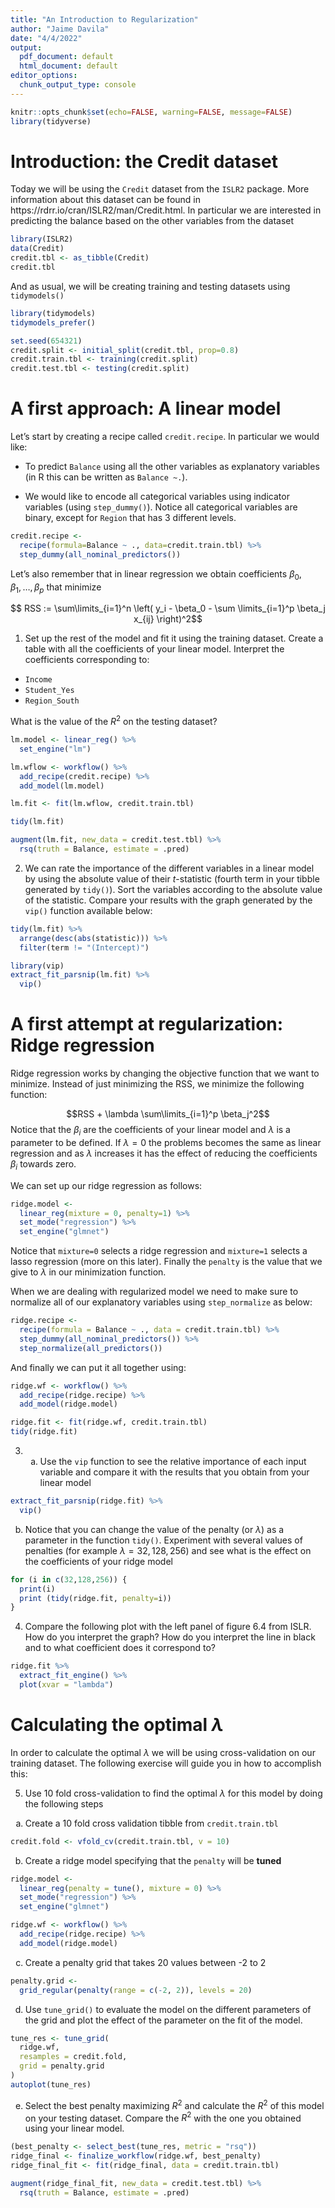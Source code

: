 ```yaml
---
title: "An Introduction to Regularization"
author: "Jaime Davila"
date: "4/4/2022"
output:
  pdf_document: default
  html_document: default
editor_options:
  chunk_output_type: console
---
```


```r
knitr::opts_chunk$set(echo=FALSE, warning=FALSE, message=FALSE)
library(tidyverse)
```

# Introduction: the Credit dataset

Today we will be using the `Credit` dataset from the `ISLR2` package. More information about this dataset can be found in
https://rdrr.io/cran/ISLR2/man/Credit.html. In particular we 
are interested in predicting the balance based on the other variables from the dataset

```r
library(ISLR2)
data(Credit)
credit.tbl <- as_tibble(Credit)
credit.tbl
```

And as usual, we will be creating training and testing datasets using `tidymodels()`

```r
library(tidymodels)
tidymodels_prefer()

set.seed(654321)
credit.split <- initial_split(credit.tbl, prop=0.8)
credit.train.tbl <- training(credit.split)
credit.test.tbl <- testing(credit.split)
```

# A first approach: A linear model

Let's start by creating a recipe called `credit.recipe`. In particular we would like:

* To predict `Balance` using all the other variables as explanatory variables (in R this can be written as `Balance ~.`).

* We would like to encode all categorical variables using indicator variables (using `step_dummy()`). Notice all categorical variables are binary, except for `Region` that has 3 different levels.

```r
credit.recipe <- 
  recipe(formula=Balance ~ ., data=credit.train.tbl) %>%
  step_dummy(all_nominal_predictors())
```

Let's also remember that in linear regression we obtain coefficients $\beta_0$, $\beta_1, \dots, \beta_p$ that minimize

$$ RSS := \sum\limits_{i=1}^n \left(
y_i - \beta_0 - \sum \limits_{i=1}^p \beta_j x_{ij}
\right)^2$$


1. Set up the rest of the model and fit it using the training dataset. Create a table with all the coefficients of your linear model. Interpret the coefficients corresponding to:

* `Income`
* `Student_Yes`
* `Region_South`

What is the value of the $R^2$ on the testing dataset?

```r
lm.model <- linear_reg() %>%
  set_engine("lm")

lm.wflow <- workflow() %>%
  add_recipe(credit.recipe) %>%
  add_model(lm.model) 

lm.fit <- fit(lm.wflow, credit.train.tbl)

tidy(lm.fit)

augment(lm.fit, new_data = credit.test.tbl) %>%
  rsq(truth = Balance, estimate = .pred)
```

2. We can rate the importance of the different variables in a linear model by using the absolute value of their $t$-statistic (fourth term in your tibble generated by `tidy()`). Sort the variables according to the absolute value of the statistic. Compare your results with the graph generated by the `vip()` function available below:

```r
tidy(lm.fit) %>%
  arrange(desc(abs(statistic))) %>%
  filter(term != "(Intercept)")
```

```r
library(vip)
extract_fit_parsnip(lm.fit) %>%
  vip()
```


# A first attempt at regularization: Ridge regression

Ridge regression works by changing the objective function that we want to minimize. Instead of just minimizing the RSS, we minimize the following function:


$$RSS + \lambda \sum\limits_{i=1}^p \beta_j^2$$
Notice that the $\beta_i$ are the coefficients of your linear model and $\lambda$ is a parameter to be defined. If $\lambda=0$ the problems becomes the same as linear regression and as $\lambda$ increases it has the effect of reducing the coefficients $\beta_i$ towards zero.

We can set up our ridge regression as follows:

```r
ridge.model <- 
  linear_reg(mixture = 0, penalty=1) %>% 
  set_mode("regression") %>% 
  set_engine("glmnet")
```

Notice that `mixture=0` selects a ridge regression and `mixture=1` selects a lasso regression (more on this later). Finally the `penalty` is the value that we give to $\lambda$ in our minimization function.

When we are dealing with regularized model we need to make sure to normalize all of our explanatory variables using `step_normalize` as below:

```r
ridge.recipe <- 
  recipe(formula = Balance ~ ., data = credit.train.tbl) %>% 
  step_dummy(all_nominal_predictors()) %>% 
  step_normalize(all_predictors())
```

And finally we can put it all together using:

```r
ridge.wf <- workflow() %>% 
  add_recipe(ridge.recipe) %>% 
  add_model(ridge.model)

ridge.fit <- fit(ridge.wf, credit.train.tbl)
tidy(ridge.fit)
```

3. 
   a. Use the `vip` function to see the relative importance of each input variable and compare it with the results that you obtain from your linear model
   
```r
extract_fit_parsnip(ridge.fit) %>%
  vip()
```
   
   b. Notice that you can change the value of the penalty (or $\lambda$) as a parameter in the function `tidy()`. Experiment with several values of penalties (for example $\lambda=32,128,256$) and see what is the effect on the coefficients of your ridge model

```r
for (i in c(32,128,256)) {
  print(i)
  print (tidy(ridge.fit, penalty=i)) 
}
```

4.  Compare the following plot with the left panel of figure 6.4 from ISLR. How do you interpret the graph? How do you interpret the line in black and to what coefficient does it correspond to?

```r
ridge.fit %>%
  extract_fit_engine() %>%
  plot(xvar = "lambda")
```

# Calculating the optimal $\lambda$

In order to calculate the optimal $\lambda$ we will be using cross-validation on our training dataset. The following exercise will guide you in how to accomplish this:


5. Use 10  fold cross-validation to find the optimal $\lambda$ for this model by doing the following steps

a. Create a 10 fold cross validation tibble from `credit.train.tbl`

```r
credit.fold <- vfold_cv(credit.train.tbl, v = 10)
```

b. Create a ridge model specifying that the `penalty` will be **tuned**

```r
ridge.model <- 
  linear_reg(penalty = tune(), mixture = 0) %>% 
  set_mode("regression") %>% 
  set_engine("glmnet")

ridge.wf <- workflow() %>% 
  add_recipe(ridge.recipe) %>% 
  add_model(ridge.model)
```

c. Create a penalty grid that takes 20 values between -2 to 2
```r
penalty.grid <-
  grid_regular(penalty(range = c(-2, 2)), levels = 20)
```

d. Use `tune_grid()` to evaluate the model on the different parameters of the grid and plot the effect of the parameter on the fit of the model. 

```r
tune_res <- tune_grid(
  ridge.wf,
  resamples = credit.fold, 
  grid = penalty.grid
)
autoplot(tune_res)
```

e. Select the best penalty maximizing $R^2$  and calculate the $R^2$ of this model on your testing dataset. Compare the $R^2$ with the one you obtained using your linear model.

```r
(best_penalty <- select_best(tune_res, metric = "rsq"))
ridge_final <- finalize_workflow(ridge.wf, best_penalty)
ridge_final_fit <- fit(ridge_final, data = credit.train.tbl)

augment(ridge_final_fit, new_data = credit.test.tbl) %>%
  rsq(truth = Balance, estimate = .pred)
```


